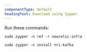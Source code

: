```yaml
---
componentType: default
headingText: Download using Zypper
---
```


Run these commands:

   ```shell
   sudo zypper -n ref -r newrelic-infra
   ```

   ```shell
   sudo zypper -n install nri-kafka
   ```

